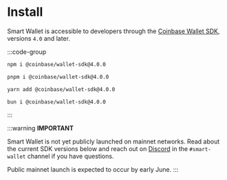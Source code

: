 # Install 

Smart Wallet is accessible to developers through the [Coinbase Wallet SDK](https://github.com/coinbase/coinbase-wallet-sdk), versions `4.0` and later. 

:::code-group
 
```bash [npm]
npm i @coinbase/wallet-sdk@4.0.0
```
 
```bash [pnpm]
pnpm i @coinbase/wallet-sdk@4.0.0
```

```bash [yarn]
yarn add @coinbase/wallet-sdk@4.0.0
```
 
```bash [bun]
bun i @coinbase/wallet-sdk@4.0.0
```
:::


:::warning
**IMPORTANT** 

Smart Wallet is not yet publicly launched on mainnet networks. Read about the current SDK versions below 
and reach out on [Discord](https://discord.com/invite/cdp/) in the `#smart-wallet` channel if you have questions. 

Public mainnet launch is expected to occur by early June.
:::